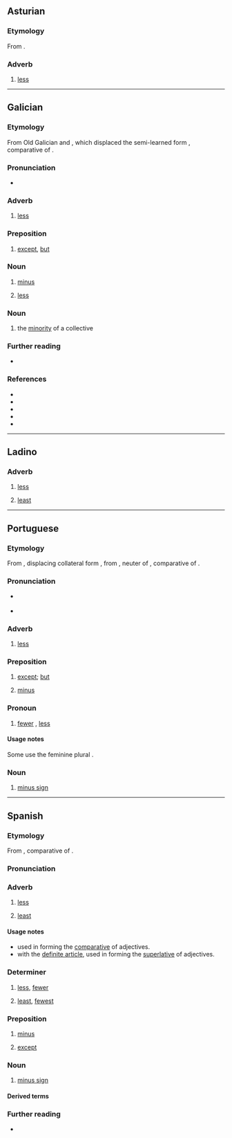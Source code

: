 {{also|ménos}}
==Asturian==

===Etymology===
From {{der|ast|la|minus}}.

===Adverb===
{{ast-adv}}

# [[less]]
#: {{uxi|ast|Esti pueblu ye '''menos''' guapu que'l to.|This town is '''less''' nice than that one.}}
#: {{ant|ast|más}}

----

==Galician==

===Etymology===
From Old Galician and {{inh|gl|roa-opt|menos}}, which displaced the semi-learned form {{m|roa-opt|mẽos}}, {{lbor|gl|la|minus|nocap=1}} comparative of {{m|la|parum}}.

===Pronunciation===
* {{IPA|gl|[ˈmenʊs]}}

===Adverb===
{{gl-adv}}

# [[less]]
#: {{ant|gl|máis}}

===Preposition===
{{head|gl|preposition}}

# [[except]], [[but]]
#: {{uxi|gl|Vinche todos eses filmes '''menos''' o último|I saw all that movies, '''except''' the last one}}

===Noun===
{{gl-noun|m}}

# {{lb|gl|mathematics}} [[minus]]
# [[less]]

===Noun===
{{gl-noun|m-p}}

# the [[minority]] of a collective

===Further reading===
* {{R:gl:DRAG}}

===References===
*{{R:gl:DDGM}}
*{{R:gl:CX}}
*{{R:gl:DDLG}}
*{{R:gl:TILG}}
*{{R:TLPGP}}

----

==Ladino==

===Adverb===
{{lad-adv}}

# [[less]]
#: {{syn|lad|manko}}
# {{lb|lad|often with definite article}} [[least]]
#: {{syn|lad|manko}}

----

==Portuguese==

===Etymology===
From {{inh|pt|roa-opt|menos}}, displacing collateral form {{m|roa-opt|mẽos}}, from {{der|pt|la|minus}}, neuter of {{m|pt|minor|t=lesser; smaller}}, comparative of {{m|pt|parvus|t=small}}.

===Pronunciation===
{{pt-IPA|mênos}}
* {{a|South Brazil}} {{IPA|pt|/ˈme.nos/}}
* {{hyph|pt|me|nos}}

===Adverb===
{{pt-adv|-}}

# [[less]] {{gloss|in lower degree}}
#: {{uxi|pt|Aqui é '''menos''' frio.|Here is '''less''' cold.}}
#: {{uxi|pt|Se trabalhares '''menos''', cansarás '''menos'''.|If you work '''less''', you will tire '''less'''.}}
#: {{ant|pt|mais}}

===Preposition===
{{head|pt|preposition}}

# [[except]]; [[but]]
#: {{uxi|pt|Li todos, '''menos''' o último.|I read all, '''except''' the last one.}}
#: {{syn|pt|exceto|fora}}
# {{lb|pt|mathematics}} [[minus]] {{gloss|indicates subtraction}}
#: {{uxi|pt|Três '''menos''' dois é um.|Three '''minus''' two is one.}}

===Pronoun===
{{head|pt|pronoun|g=m|g2=f|plural|menos}}

# [[fewer]] {{gloss|a smaller number of}}, [[less]] {{gloss|a smaller size or significance of}}
#: {{uxi|pt|'''Menos''' pessoas correm.|'''Fewer''' people run.}}
#: {{uxi|pt|Atirou com '''menos''' precisão.|He shot with '''less''' precision.}}
#: {{ant|pt|mais}}

====Usage notes====
Some use the feminine plural {{m|pt|menas}}.

===Noun===
{{pt-noun|m|menos}}

# [[minus sign]] {{gloss|the symbol −}}
#: {{syn|pt|sinal de menos}}

----

==Spanish==

===Etymology===
From {{der|es|la|minus}}, comparative of {{m|la|parum}}.

===Pronunciation===
{{es-IPA}}

===Adverb===
{{es-adv}}

# [[less]]
#: {{ant|es|más}}
# {{lb|es|often with definite article}} [[least]]
#: {{ant|es|más}}

====Usage notes====
* used in forming the [[comparative]] of adjectives.
* with the [[definite article]], used in forming the [[superlative]] of adjectives.

===Determiner===
{{head|es|determiner|plural|menos}}

# [[less]], [[fewer]]
#: {{ant|es|más}}
# [[least]], [[fewest]]
#: {{ant|es|más}}

===Preposition===
{{head|es|preposition|head=menos}}

# [[minus]]
#: {{uxi|es|Dos '''menos''' uno son uno.|Two '''minus''' one is one.}}
# [[except]]

===Noun===
{{es-noun|m}}

# [[minus sign]]

====Derived terms====
{{der4|es
|{{l|es|al menos}}
|{{l|es|a menos que}}
|{{l|es|cuanto menos}}, {{l|es|cuando menos}}
|{{l|es|echar de menos}}
|{{l|es|por lo menos}}
|{{l|es|más o menos}}
|{{l|es|menos mal}}
|{{l|es|menospreciar}}
|{{l|es|quien más, quien menos}}
|{{l|es|tener sus más y sus menos}}
|{{l|es|un día más un día menos}}
}}

===Further reading===
* {{R:es:DRAE}}

{{C|es|Arithmetic}}